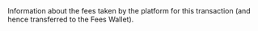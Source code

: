   

  

  

  
<ParamField body="Fees" type="string" required>     
Information about the fees taken by the platform for this transaction (and hence transferred to the Fees Wallet).   

<Expandable title="properties"><Currency9 />  
  
<Amount />  
  

</Expandable> 
</ParamField>